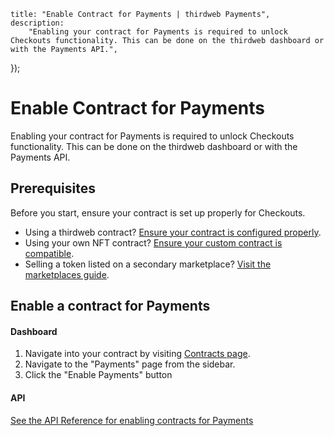 
	title: "Enable Contract for Payments | thirdweb Payments",
	description:
		"Enabling your contract for Payments is required to unlock Checkouts functionality. This can be done on the thirdweb dashboard or with the Payments API.",
});

# Enable Contract for Payments

Enabling your contract for Payments is required to unlock Checkouts functionality. This can be done on the thirdweb dashboard or with the Payments API.

## Prerequisites

Before you start, ensure your contract is set up properly for Checkouts.

- Using a thirdweb contract? [Ensure your contract is configured properly](pre-built-contracts).
- Using your own NFT contract? [Ensure your custom contract is compatible](custom-contracts).
- Selling a token listed on a secondary marketplace? [Visit the marketplaces guide](marketplaces).

## Enable a contract for Payments

#### Dashboard

1. Navigate into your contract by visiting [Contracts page](https://thirdweb.com/team/~/~/contracts).
2. Navigate to the "Payments" page from the sidebar.
3. Click the "Enable Payments" button

<DocImage src={enablePaymentsImage} alt="Checkouts Process Diagram" />

#### API

[See the API Reference for enabling contracts for Payments](https://redocly.github.io/redoc/?url=https://payments.thirdweb.com/api/doc#tag/Contracts/paths/~1api~12022-08-12~1register-contract/post)
